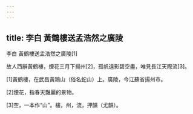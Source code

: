 ```yaml
---
---
---
```

title: 李白 黃鶴樓送孟浩然之廣陵
---




李白 黃鶴樓送孟浩然之廣陵[1]

故人西辭黃鶴樓，煙花三月下揚州[2]，孤帆遠影碧空盡，唯見長江天際流[3]。

[1]黃鶴樓，在武昌黃鵠山（俗名蛇山）上。廣陵，今江蘇省揚州市。

[2]煙花，指春天豔麗的景物。

[3]空，一本作“山”。樓，州，流，押韻（尤韻）。